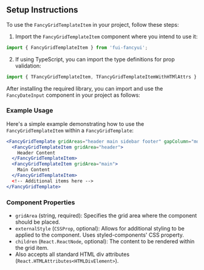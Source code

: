 

<Meta of={FancyGridTemplateItemStories} />

## Setup Instructions

To use the `FancyGridTemplateItem` in your project, follow these steps:

1. Import the `FancyGridTemplateItem` component where you intend to use it:

```jsx
import { FancyGridTemplateItem } from 'fui-fancyui';
```

2. If using TypeScript, you can import the type definitions for prop validation:

```jsx
import { TFancyGridTemplateItem, TFancyGridTemplateItemWithHTMlAttrs } from 'fui-fancyui';
```

After installing the required library, you can import and use the `FancyDateInput` component in your project as follows:

### Example Usage

Here's a simple example demonstrating how to use the `FancyGridTemplateItem` within a `FancyGridTemplate`:

```jsx
<FancyGridTemplate gridAreas="header main sidebar footer" gapColumn="md" gapRow="md">
  <FancyGridTemplateItem gridArea="header">
    Header Content
  </FancyGridTemplateItem>
  <FancyGridTemplateItem gridArea="main">
    Main Content
  </FancyGridTemplateItem>
  <!-- Additional items here -->
</FancyGridTemplate>
```

### Component Properties

- `gridArea` (string, required): Specifies the grid area where the component should be placed.
- `externalStyle` (`CSSProp`, optional): Allows for additional styling to be applied to the component. Uses styled-components' CSS property.
- `children` (`React.ReactNode`, optional): The content to be rendered within the grid item.
- Also accepts all standard HTML div attributes (`React.HTMLAttributes<HTMLDivElement>`).
